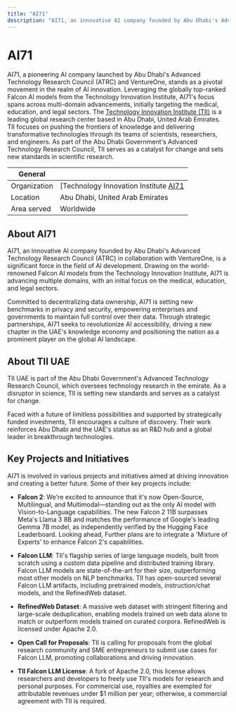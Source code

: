 ```yaml
---
title: "AI71"
description: "AI71, an innovative AI company founded by Abu Dhabi's Advanced Technology Research Council (ATRC) in collaboration with VentureOne, is a significant force in the field of AI development."
---
```


# AI71

AI71, a pioneering AI company launched by Abu Dhabi's Advanced Technology Research Council (ATRC) and VentureOne, stands as a pivotal movement in the realm of AI innovation. Leveraging the globally top-ranked Falcon AI models from the Technology Innovation Institute, AI71's focus spans across multi-domain advancements, initially targeting the medical, education, and legal sectors.
The [Technology Innovation Institute (TII)](https://www.tii.ae/) is a leading global research center based in Abu Dhabi, United Arab Emirates. TII focuses on pushing the frontiers of knowledge and delivering transformative technologies through its teams of scientists, researchers, and engineers. As part of the Abu Dhabi Government's Advanced Technology Research Council, TII serves as a catalyst for change and sets new standards in scientific research.

| General  |  |
| --- | --- |
| Organization | [Technology Innovation Institute [AI71](https://ai71.ai/) |
| Location | Abu Dhabi, United Arab Emirates |
| Area served | Worldwide |

## About AI71
AI71, an innovative AI company founded by Abu Dhabi's Advanced Technology Research Council (ATRC) in collaboration with VentureOne, is a significant force in the field of AI development. Drawing on the world-renowned Falcon AI models from the Technology Innovation Institute, AI71 is advancing multiple domains, with an initial focus on the medical, education, and legal sectors.

Committed to decentralizing data ownership, AI71 is setting new benchmarks in privacy and security, empowering enterprises and governments to maintain full control over their data. Through strategic partnerships, AI71 seeks to revolutionize AI accessibility, driving a new chapter in the UAE's knowledge economy and positioning the nation as a prominent player on the global AI landscape.

## About TII UAE

TII UAE is part of the Abu Dhabi Government's Advanced Technology Research Council, which oversees technology research in the emirate. As a disruptor in science, TII is setting new standards and serves as a catalyst for change.

Faced with a future of limitless possibilities and supported by strategically funded investments, TII encourages a culture of discovery. Their work reinforces Abu Dhabi and the UAE's status as an R&D hub and a global leader in breakthrough technologies.

## Key Projects and Initiatives

AI71 is involved in various projects and initiatives aimed at driving innovation and creating a better future. Some of their key projects include:

- **Falcon 2**: We're excited to announce that it's now Open-Source, Multilingual, and Multimodal—standing out as the only AI model with Vision-to-Language capabilities. The new Falcon 2 11B surpasses Meta's Llama 3 8B and matches the performance of Google's leading Gemma 7B model, as independently verified by the Hugging Face Leaderboard. Looking ahead, Further plans are to integrate a 'Mixture of Experts' to enhance Falcon 2's capabilities.

- **Falcon LLM**: TII's flagship series of large language models, built from scratch using a custom data pipeline and distributed training library. Falcon LLM models are state-of-the-art for their size, outperforming most other models on NLP benchmarks. TII has open-sourced several Falcon LLM artifacts, including pretrained models, instruction/chat models, and the RefinedWeb dataset.

- **RefinedWeb Dataset**: A massive web dataset with stringent filtering and large-scale deduplication, enabling models trained on web data alone to match or outperform models trained on curated corpora. RefinedWeb is licensed under Apache 2.0.

- **Open Call for Proposals**: TII is calling for proposals from the global research community and SME entrepreneurs to submit use cases for Falcon LLM, promoting collaborations and driving innovation.

- **TII Falcon LLM License**: A fork of Apache 2.0, this license allows researchers and developers to freely use TII's models for research and personal purposes. For commercial use, royalties are exempted for attributable revenues under $1 million per year; otherwise, a commercial agreement with TII is required.

